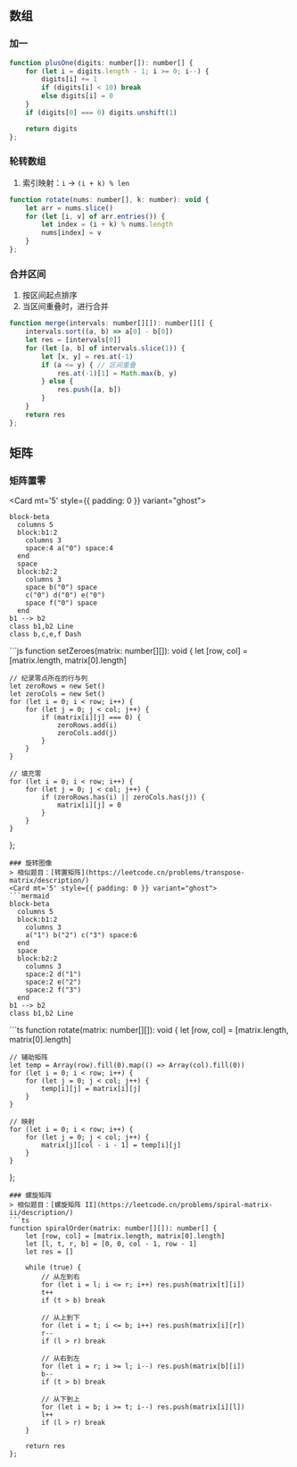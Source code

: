 
## 数组
### 加一
```js
function plusOne(digits: number[]): number[] {
    for (let i = digits.length - 1; i >= 0; i--) {
        digits[i] += 1
        if (digits[i] < 10) break
        else digits[i] = 0
    }
    if (digits[0] === 0) digits.unshift(1)

    return digits
};
```
### 轮转数组
1. 索引映射：`i` -> `(i + k) % len`
```js {4}
function rotate(nums: number[], k: number): void {
    let arr = nums.slice()
    for (let [i, v] of arr.entries()) {
        let index = (i + k) % nums.length
        nums[index] = v
    }
};
```
### 合并区间
1. 按区间起点排序
2. 当区间重叠时，进行合并
```js {6}
function merge(intervals: number[][]): number[][] {
    intervals.sort((a, b) => a[0] - b[0])
    let res = [intervals[0]]
    for (let [a, b] of intervals.slice(1)) {
        let [x, y] = res.at(-1)
        if (a <= y) { // 区间重叠
            res.at(-1)[1] = Math.max(b, y)
        } else {
            res.push([a, b])
        }
    }
    return res
};
```
## 矩阵
### 矩阵置零
<Card mt='5' style={{ padding: 0 }} variant="ghost">
```mermaid
block-beta
  columns 5
  block:b1:2
    columns 3
    space:4 a("0") space:4
  end
  space
  block:b2:2
    columns 3
    space b("0") space
    c("0") d("0") e("0")
    space f("0") space
  end
b1 --> b2
class b1,b2 Line
class b,c,e,f Dash
```
</Card>
```js
function setZeroes(matrix: number[][]): void {
    let [row, col] = [matrix.length, matrix[0].length]

    // 纪录零点所在的行与列
    let zeroRows = new Set()
    let zeroCols = new Set()
    for (let i = 0; i < row; i++) {
        for (let j = 0; j < col; j++) {
            if (matrix[i][j] === 0) {
                zeroRows.add(i)
                zeroCols.add(j)
            }
        }
    }

    // 填充零
    for (let i = 0; i < row; i++) {
        for (let j = 0; j < col; j++) {
            if (zeroRows.has(i) || zeroCols.has(j)) {
                matrix[i][j] = 0
            }
        }
    }
};
```
### 旋转图像
> 相似题目：[转置矩阵](https://leetcode.cn/problems/transpose-matrix/description/)
<Card mt='5' style={{ padding: 0 }} variant="ghost">
```mermaid
block-beta
  columns 5
  block:b1:2
    columns 3
    a("1") b("2") c("3") space:6
  end
  space
  block:b2:2
    columns 3
    space:2 d("1")
    space:2 e("2")
    space:2 f("3")
  end
b1 --> b2
class b1,b2 Line
```
</Card>
```ts
function rotate(matrix: number[][]): void {
    let [row, col] = [matrix.length, matrix[0].length]

    // 辅助矩阵
    let temp = Array(row).fill(0).map(() => Array(col).fill(0))
    for (let i = 0; i < row; i++) {
        for (let j = 0; j < col; j++) {
            temp[i][j] = matrix[i][j]
        }
    }

    // 映射
    for (let i = 0; i < row; i++) {
        for (let j = 0; j < col; j++) {
            matrix[j][col - i - 1] = temp[i][j]
        }
    }
};
```
### 螺旋矩阵
> 相似题目：[螺旋矩阵 II](https://leetcode.cn/problems/spiral-matrix-ii/description/)
```ts
function spiralOrder(matrix: number[][]): number[] {
    let [row, col] = [matrix.length, matrix[0].length]
    let [l, t, r, b] = [0, 0, col - 1, row - 1]
    let res = []

    while (true) {
        // 从左到右
        for (let i = l; i <= r; i++) res.push(matrix[t][i])
        t++
        if (t > b) break

        // 从上到下
        for (let i = t; i <= b; i++) res.push(matrix[i][r])
        r--
        if (l > r) break

        // 从右到左
        for (let i = r; i >= l; i--) res.push(matrix[b][i])
        b--
        if (t > b) break

        // 从下到上
        for (let i = b; i >= t; i--) res.push(matrix[i][l])
        l++
        if (l > r) break
    }

    return res
};
```
